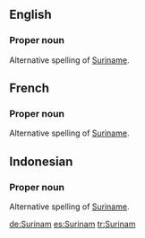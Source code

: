 ==English==

===Proper noun===

Alternative spelling of [[Suriname]].

==French==

===Proper noun===

Alternative spelling of [[Suriname]].

==Indonesian==

===Proper noun===

Alternative spelling of [[Suriname]].

[[de:Surinam]]
[[es:Surinam]]
[[tr:Surinam]]